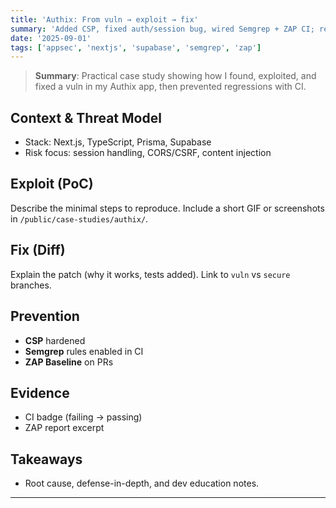 ```yaml
---
title: 'Authix: From vuln → exploit → fix'
summary: 'Added CSP, fixed auth/session bug, wired Semgrep + ZAP CI; reduced baseline alerts from 3 → 0.'
date: '2025-09-01'
tags: ['appsec', 'nextjs', 'supabase', 'semgrep', 'zap']
---
```


> **Summary**: Practical case study showing how I found, exploited, and fixed a vuln in my Authix app, then prevented regressions with CI.

## Context & Threat Model

- Stack: Next.js, TypeScript, Prisma, Supabase
- Risk focus: session handling, CORS/CSRF, content injection

## Exploit (PoC)

Describe the minimal steps to reproduce. Include a short GIF or screenshots in `/public/case-studies/authix/`.

## Fix (Diff)

Explain the patch (why it works, tests added). Link to `vuln` vs `secure` branches.

## Prevention

- **CSP** hardened
- **Semgrep** rules enabled in CI
- **ZAP Baseline** on PRs

## Evidence

- CI badge (failing → passing)
- ZAP report excerpt

## Takeaways

- Root cause, defense-in-depth, and dev education notes.

---
